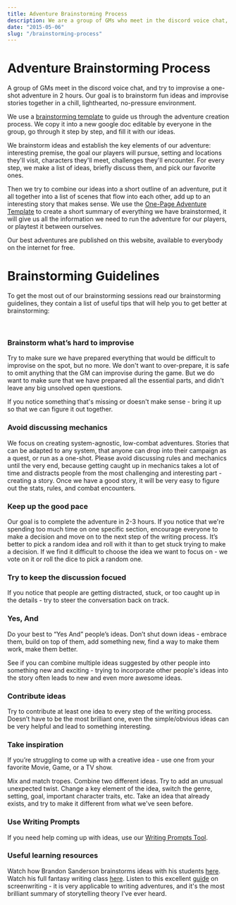 ```yaml
---
title: Adventure Brainstorming Process
description: We are a group of GMs who meet in the discord voice chat, and challenge ourselves to improvise a one-shot adventure in 2 hours. 
date: "2015-05-06"
slug: "/brainstorming-process"
---
```


# Adventure Brainstorming Process
A group of GMs meet in the discord voice chat, and try to improvise a one-shot adventure in 2 hours. Our goal is to brainstorm fun ideas and improvise stories together in a chill, lighthearted, no-pressure environment.

We use a [brainstorming template](https://docs.google.com/document/d/1S0KMVB6qyc_MKvXt2SS4-Zn5seT31QfXjYD1Gb9htzM/) to guide us through the adventure creation process. We copy it into a new google doc editable by everyone in the group, go through it step by step, and fill it with our ideas.

We brainstorm ideas and establish the key elements of our adventure: interesting premise, the goal our players will pursue, setting and locations they'll visit, characters they'll meet, challenges they'll encounter. For every step, we make a list of ideas, briefly discuss them, and pick our favorite ones.

Then we try to combine our ideas into a short outline of an adventure, put it all together into a list of scenes that flow into each other, add up to an interesting story that makes sense. We use the [One-Page Adventure Template](https://docs.google.com/document/d/1yUqvSokoxJalKhi236xvl4q1cf7EWLVmrfgw9ljGyMI/) to create a short summary of everything we have brainstormed, it will give us all the information we need to run the adventure for our players, or playtest it between ourselves.

Our best adventures are published on this website, available to everybody on the internet for free.

# Brainstorming Guidelines

To get the most out of our brainstorming sessions read our brainstorming guidelines, they contain a list of useful tips that will help you to get better at brainstorming:


<br/>

<div className="columns"> 
<div className="col">

### Brainstorm what’s hard to improvise
Try to make sure we have prepared everything that would be difficult to improvise on the spot, but no more. We don't want to over-prepare, it is safe to omit anything that the GM can improvise during the game. But we do want to make sure that we have prepared all the essential parts, and didn't leave any big unsolved open questions.

If you notice something that's missing or doesn't make sense - bring it up so that we can figure it out together.

<!--  Prep what matters, don't prep what doesn't, spend our energy only on things that enhance the game. -->

### Avoid discussing mechanics
We focus on creating system-agnostic, low-combat adventures. Stories that can be adapted to any system, that anyone can drop into their campaign as a quest, or run as a one-shot. Please avoid discussing rules and mechanics until the very end, because getting caught up in mechanics takes a lot of time and distracts people from the most challenging and interesting part - creating a story. Once we have a good story, it will be very easy to figure out the stats, rules, and combat encounters.

### Keep up the good pace
Our goal is to complete the adventure in 2-3 hours. If you notice that we're spending too much time on one specific section, encourage everyone to make a decision and move on to the next step of the writing process. It’s better to pick a random idea and roll with it than to get stuck trying to make a decision. If we find it difficult to choose the idea we want to focus on - we vote on it or roll the dice to pick a random one. 

### Try to keep the discussion focued
If you notice that people are getting distracted, stuck, or too caught up in the details - try to steer the conversation back on track.


</div>
<div className="col">

### Yes, And
Do your best to “Yes And” people’s ideas. Don’t shut down ideas - embrace them, build on top of them, add something new, find a way to make them work, make them better.

See if you can combine multiple ideas suggested by other people into something new and exciting - trying to incorporate other people's ideas into the story often leads to new and even more awesome ideas.

### Contribute ideas
Try to contribute at least one idea to every step of the writing process. Doesn’t have to be the most brilliant one, even the simple/obvious ideas can be very helpful and lead to something interesting.

### Take inspiration
If you’re struggling to come up with a creative idea - use one from your favorite Movie, Game, or a TV show.

Mix and match tropes. Combine two different ideas. Try to add an unusual unexpected twist. Change a key element of the idea, switch the genre, setting, goal, important character traits, etc. Take an idea that already exists, and try to make it different from what we've seen before.

### Use Writing Prompts
If you need help coming up with ideas, use our [Writing Prompts Tool](https://perchance.org/adventure-prompts).

### Useful learning resources
Watch how Brandon Sanderson brainstorms ideas with his students [here](https://www.youtube.com/playlist?list=PLTT-Xb7kSZWWH_LW5aDRhc5FMJNZgyeAd). Watch his full fantasy writing class [here](https://www.youtube.com/watch?v=zBBfC8FY70c&list=PLTT-Xb7kSZWWdgWGER_CroAif3-BxYRJH). Listen to this excellent [guide](https://www.dropbox.com/s/zdssotpnt2dmgfa/screenwriting-for-hollywood.mp3?dl=0) on screenwriting - it is very applicable to writing adventures, and it's the most brilliant summary of storytelling theory I've ever heard.

</div>
</div>


